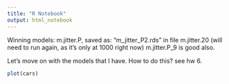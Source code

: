 ```yaml
---
title: "R Notebook"
output: html_notebook
---
```


Winning models:
m.jitter.P, saved as: "m_jitter_P2.rds" in file
m.jitter.20 (will need to run again, as it's only at 1000 right now)
m.jitter.P_9 is good also.


Let's move on with the models that I have. How to do this? see hw 6.
```r
plot(cars)
```



